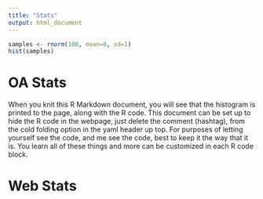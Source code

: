 ```yaml
---
title: "Stats"
output: html_document
---
```



```r
samples <- rnorm(100, mean=0, sd=1)
hist(samples)
```

# OA Stats

When you knit this R Markdown document, you will see that the histogram is printed to the page, along with the R code. This document can be set up to hide the R code in the webpage, just delete the comment (hashtag), from the cold folding option in the yaml header up top. For purposes of letting yourself see the code, and me see the code, best to keep it the way that it is. You learn all of these things and more can be customized in each R code block.

# Web Stats
